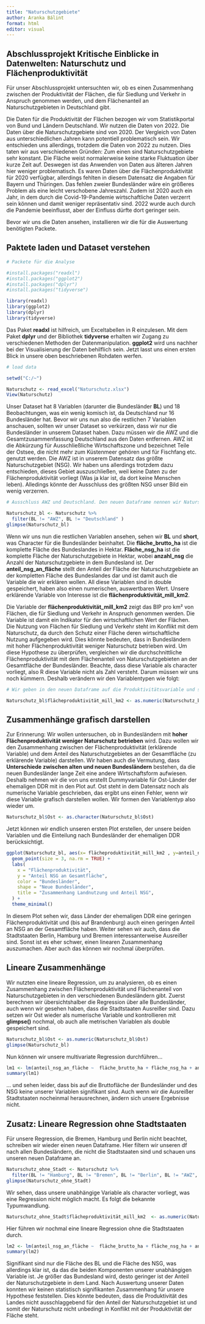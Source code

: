 ---
title: "Naturschutzgebiete"
author: Aranka Bálint
format: html
editor: visual
---

## Abschlussprojekt Kritische Einblicke in Datenwelten: Naturschutz und Flächenproduktivität

Für unser Abschlussprojekt untersuchten wir, ob es einen Zusammenhang zwischen der Produktivität der Flächen, die für Siedlung und Verkehr in Anspruch genommen werden, und dem Flächenanteil an Naturschutzgebieten in Deutschland gibt.

Die Daten für die Produktivität der Flächen bezogen wir vom Statistikportal von Bund und Ländern Deutschland. Wir nutzen die Daten von 2022. Die Daten über die Naturschutzgebiete sind von 2020. Der Vergleich von Daten aus unterschiedlichen Jahren kann potentiell problematisch sein. Wir entschieden uns allerdings, trotzdem die Daten von 2022 zu nutzen. Dies taten wir aus verschiedenen Gründen: Zum einen sind Naturschutzgebiete sehr konstant. Die Fläche weist normalerweise keine starke Fluktuation über kurze Zeit auf. Deswegen ist das Anwenden von Daten aus älteren Jahren hier weniger problematisch. Es waren Daten über die Flächenproduktivität für 2020 verfügbar, allerdings fehlten in diesem Datensatz die Angaben für Bayern und Thüringen. Das fehlen zweier Bundesländer wäre ein größeres Problem als eine leicht verschobene Jahreszahl. Zudem ist 2020 auch ein Jahr, in dem durch die Covid-19-Pandemie wirtschaftliche Daten verzerrt sein können und damit weniger repräsentativ sind. 2022 wurde auch durch die Pandemie beeinflusst, aber der Einfluss dürfte dort geringer sein.

Bevor wir uns die Daten ansehen, installieren wir die für die Auswertung benötigten Packete.

## Paktete laden und Dataset verstehen

```{r}

# Packete für die Analyse

#install.packages("readxl") 
#install.packages("ggplot2")
#install.packages("dplyr") 
#install.packages("tidyverse")

library(readxl)
library(ggplot2) 
library(dplyr) 
library(tidyverse)
```

Das Paket **readxl** ist hilfreich, um Exceltabellen in R einzulesen. Mit dem Paket **dplyr** und der Bibliothek **tidyverse** erhalten wir Zugang zu verschiedenen Methoden der Datenmanipulation. **ggplot2** wird uns nachher bei der Visualisierung der Daten behilflich sein. Jetzt lasst uns einen ersten Blick in unsere oben beschriebenen Rohdaten werfen.

```{r}
# load data

setwd("C:/~")

Naturschutz <- read_excel("Naturschutz.xlsx") 
View(Naturschutz)

```

Unser Dataset hat 8 Variablen (darunter die Bundesländer **BL**) und 18 Beobachtungen, was ein wenig komisch ist, da Deutschland nur 16 Bundesländer hat. Bevor wir uns nun also die restlichen 7 Variablen anschauen, sollten wir unser Dataset so verkürzen, dass wir nur die Bundesländer in unserem Dataset haben. Dazu müssen wir die AWZ und die Gesamtzusammenfassung Deutschland aus den Daten entfernen. AWZ ist die Abkürzung für Ausschließliche Wirtschaftszone und bezeichnet Teile der Ostsee, die nicht mehr zum Küstenmeer gehören und für Fischfang etc. genutzt werden. Die AWZ ist in unserem Datensatz das größte Naturschutzgebiet (NSG). Wir haben uns allerdings trotzdem dazu entschieden, dieses Gebiet auszuschließen, weil keine Daten zu der Flächenproduktivität vorliegt (Was ja klar ist, da dort keine Menschen leben). Alledings könnte der Ausschluss des größten NSG unser Bild ein wenig verzerren.

```{r}
# Ausschluss AWZ und Deutschland. Den neuen Dataframe nennen wir Naturschutz für die Bundesländer

Naturschutz_bl <- Naturschutz %>% 
  filter(BL != "AWZ", BL != "Deutschland" )
glimpse(Naturschutz_bl)

```

Wenn wir uns nun die restlichen Variablen ansehen, sehen wir **BL** und **short**, was Character für die Bundesländer beinhaltet. Die **fläche_brutto_ha** ist die komplette Fläche des Bundeslandes in Hektar. **Fläche_nsg_ha** ist die komplette Fläche der Naturschutzgebiete in Hektar, wobei **anzahl_nsg** die Anzahl der Naturschutzgebiete in dem Bundesland ist. Der **anteil_nsg_an_fläche** stellt den Anteil der Fläche der Naturschutzgebiete an der kompletten Fläche des Bundeslandes dar und ist damit auch die Variable die wir erklären wollen. All diese Variablen sind in double gespeichert, haben also einen numerischen, auswertbaren Wert. Unsere erklärende Variable von Interesse ist die **flächenproduktivität_mill_km2**.

Die Variable der **flächenproduktivität_mill_km2** zeigt das BIP pro km² von Flächen, die für Siedlung und Verkehr in Anspruch genommen werden. Die Variable ist damit ein Indikator für den wirtschaftlichen Wert der Flächen. Die Nutzung von Flächen für Siedlung und Verkehr steht im Konflikt mit dem Naturschutz, da durch den Schutz einer Fläche deren wirtschaftliche Nutzung aufgegeben wird. Dies könnte bedeuten, dass in Bundesländern mit hoher Flächenproduktivität weniger Naturschutz betrieben wird. Um diese Hypothese zu überprüfen, vergleichen wir die durchschnittliche Flächenproduktivität mit dem Flächenanteil von Naturschutzgebieten an der Gesamtfläche der Bundesländer. Beachte, dass diese Variable als character vorliegt, also R diese Variable nicht als Zahl versteht. Darum müssen wir uns noch kümmern. Deshalb verändern wir den Variablentypen wie folgt:

```{r}
# Wir geben in den neuen Dataframe auf die Produktivitätsvariable und setzen diese im gleichen df als Zahl

Naturschutz_bl$flächeproduktivität_mill_km2 <- as.numeric(Naturschutz_bl$flächeproduktivität_mill_km2)
```

## Zusammenhänge grafisch darstellen

Zur Erinnerung: Wir wollen untersuchen, ob in Bundesländern mit **hoher Flächenproduktivität weniger Naturschutz betrieben** wird. Dazu wollen wir den Zusammenhang zwischen der Flächenproduktivität (erklärende Variable) und dem Anteil des Naturschutzgebietes an der Gesamtfläche (zu erklärende Variable) darstellen. Wir haben auch die Vermutung, dass **Unterschiede zwischen alten und neuen Bundesländern** bestehen, da die neuen Bundesländer lange Zeit eine andere Wirtschaftsform aufwiesen. Deshalb nehmen wir die von uns erstellt Dummyvariable für Ost-Länder der ehemaligen DDR mit in den Plot auf. Ost steht in dem Datensatz noch als numerische Variable geschrieben, das ergibt uns einen Fehler, wenn wir diese Variable grafisch darstellen wollen. Wir formen den Variablentyp also wieder um.

```{r}
Naturschutz_bl$Ost <- as.character(Naturschutz_bl$Ost) 
```

Jetzt können wir endlich unseren ersten Plot erstellen, der unsere beiden Variablen und die Einteilung nach Bundesländer der ehemaligen DDR berücksichtigt.

```{r}
ggplot(Naturschutz_bl, aes(x= flächeproduktivität_mill_km2 , y=anteil_nsg_an_fläche, color = BL, shape = Ost)) + 
  geom_point(size = 3, na.rm = TRUE) +
  labs(
    x = "Flächenproduktivität",
    y = "Anteil NSG an Gesamtfläche", 
    color = "Bundesländer", 
    shape = "Neue Bundesländer", 
    title = "Zusammenhang Landnutzung und Anteil NSG", 
  ) +
  theme_minimal()
```

In diesem Plot sehen wir, dass Länder der ehemaligen DDR eine geringen Flächenproduktivität und (bis auf Brandenburg) auch einen geringen Anteil an NSG an der Gesamtfläche haben. Weiter sehen wir auch, dass die Stadtstaaten Berlin, Hamburg und Bremen interessanterweise Ausreißer sind. Sonst ist es eher schwer, einen linearen Zusammenhang auszumachen. Aber auch das können wir nochmal überprüfen.

## Lineare Zusammenhänge

Wir nutzten eine lineare Regression, um zu analysieren, ob es einen Zusammenhang zwischen Flächenproduktivität und Flächenanteil von Naturschutzgebieten in den verschiedenen Bundesländern gibt. Zuerst berechnen wir übersichtshalber die Regression über alle Bundesländer, auch wenn wir gesehen haben, dass die Stadtstaaten Ausreißer sind. Dazu setzen wir Ost wieder als numerische Variable und kontrollieren mit **glimpse()** nochmal, ob auch alle metrischen Variablen als double gespeichert sind.

```{r}
Naturschutz_bl$Ost <- as.numeric(Naturschutz_bl$Ost) 
glimpse(Naturschutz_bl)
```

Nun können wir unsere multivariate Regression durchführen...

```{r}
lm1 <- lm(anteil_nsg_an_fläche ~  fläche_brutto_ha + fläche_nsg_ha + anzahl_nsg + flächeproduktivität_mill_km2  + Ost, data = Naturschutz_bl)
summary(lm1)
```

... und sehen leider, dass bis auf die Bruttofläche der Bundesländer und des NSG keine unserer Variablen signifikant sind. Auch wenn wir die Ausreißer Stadtstaaten nocheinmal herausrechnen, ändern sich unsere Ergebnisse nicht.

## Zusatz: Lineare Regression ohne Stadtstaaten

Für unsere Regression, die Bremen, Hamburg und Berlin nicht beachtet, schreiben wir wieder einen neuen Dataframe. Hier filtern wir unseren df nach allen Bundesländern, die nicht die Stadtstaaten sind und schauen uns unseren neuen Dataframe an.

```{r}
Naturschutz_ohne_Stadt <- Naturschutz %>% 
  filter(BL != "Hamburg", BL != "Bremen", BL != "Berlin", BL != "AWZ", BL != "Deutschland") 
glimpse(Naturschutz_ohne_Stadt)
```

Wir sehen, dass unsere unabhängige Variable als character vorliegt, was eine Regression nicht möglich macht. Es folgt die bekannte Typumwandlung.

```{r}
Naturschutz_ohne_Stadt$flächeproduktivität_mill_km2  <- as.numeric(Naturschutz_ohne_Stadt$flächeproduktivität_mill_km2 ) 
```

Hier führen wir nochmal eine lineare Regression ohne die Stadtstaaten durch.

```{r}
lm2 <- lm(anteil_nsg_an_fläche ~  fläche_brutto_ha + fläche_nsg_ha + anzahl_nsg + flächeproduktivität_mill_km2  + Ost, data = Naturschutz_ohne_Stadt)
summary(lm2)
```

Signifikant sind nur die Fläche des BL und die Fläche des NSG, was allerdings klar ist, da das die beiden Komponenten unserer unabhängigen Variable ist. Je größer das Bundesland wird, desto geringer ist der Anteil der Naturschutzgebiete in dem Land. Nach Auswertung unserer Daten konnten wir keinen statistisch signifikanten Zusammenhang für unsere Hypothese feststellen. Dies könnte bedeuten, dass die Produktivität des Landes nicht ausschlaggebend für den Anteil der Naturschutzgebiet ist und somit der Naturschutz nicht unbedingt in Konflikt mit der Produktivität der Fläche steht.
